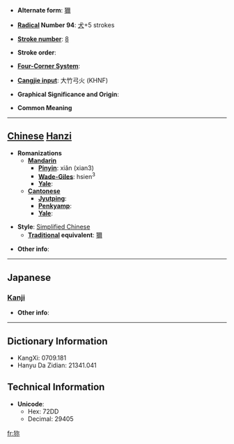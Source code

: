 * '''Alternate form''': [[獮]]

* '''[[Wiktionary:Chinese radical index| Radical]] Number 94''': [[Wiktionary:Chinese radical index 犬|犬]]+5 strokes

* '''[[Wiktionary:Chinese total strokes index|Stroke number]]''': [[Wiktionary:Chinese total strokes index 8|8]]

* '''Stroke order''': 

* '''[[Wiktionary:Chinese four corner index|Four-Corner System]]''': 

* '''[[Wiktionary:Chinese Cangjie index|Cangjie input]]''': 大竹弓火 (KHNF)

* '''Graphical Significance and Origin''': 

* '''Common Meaning'''

----

== [[Chinese]] [[Hanzi]] ==

* '''Romanizations'''
** '''[[Mandarin]]'''
*** '''[[Pinyin]]''': xiǎn (xian3)
*** '''[[Wade-Giles]]''': hsien<sup>3</sup>
*** '''[[Yale]]''': 
** '''[[Cantonese]]'''
*** '''[[Jyutping]]''':
*** '''[[Penkyamp]]''': 
*** '''[[Yale]]''': 

* '''Style''': [[Simplified Chinese]] 
** '''[[Traditional Chinese|Traditional]] equivalent''': [[獮]]

* '''Other info''': 

----

==Japanese==
===[[Kanji]]===
{{kanji|on readings=[[せん]] (sen)|kun readings=}}

* '''Other info''':  

----

== Dictionary Information ==

* KangXi: 0709.181
* Hanyu Da Zidian: 21341.041

== Technical Information ==

* '''Unicode''':
** Hex: 72DD
** Decimal: 29405

[[fr:狝]]